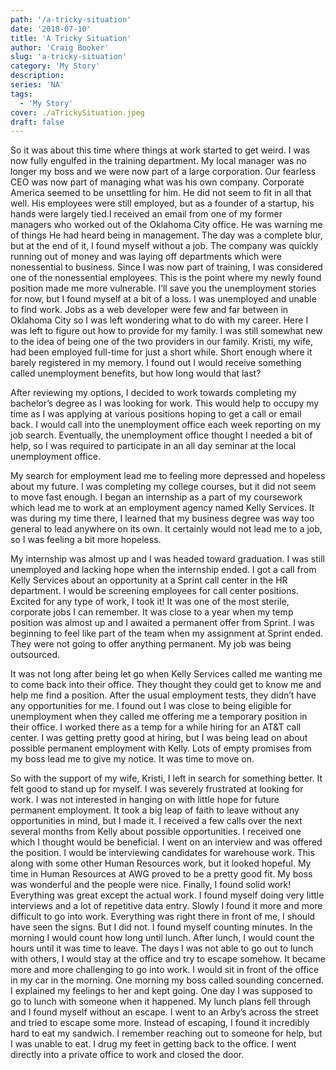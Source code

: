 ```yaml
---
path: '/a-tricky-situation'
date: '2018-07-10'
title: 'A Tricky Situation'
author: 'Craig Booker'
slug: 'a-tricky-situation'
category: 'My Story'
description:
series: 'NA'
tags:
  - 'My Story'
cover: ./aTrickySituation.jpeg
draft: false
---
```


So it was about this time where things at work started to get weird. I was now fully engulfed in the training department. My local manager was no longer my boss and we were now part of a large corporation. Our fearless CEO was now part of managing what was his own company. Corporate America seemed to be unsettling for him. He did not seem to fit in all that well. His employees were still employed, but as a founder of a startup, his hands were largely tied.I received an email from one of my former managers who worked out of the Oklahoma City office. He was warning me of things He had heard being in management. The day was a complete blur, but at the end of it, I found myself without a job. The company was quickly running out of money and was laying off departments which were nonessential to business. Since I was now part of training, I was considered one of the nonessential employees. This is the point where my newly found position made me more vulnerable. I’ll save you the unemployment stories for now, but I found myself at a bit of a loss. I was unemployed and unable to find work. Jobs as a web developer were few and far between in Oklahoma City so I was left wondering what to do with my career. Here I was left to figure out how to provide for my family. I was still somewhat new to the idea of being one of the two providers in our family. Kristi, my wife, had been employed full-time for just a short while. Short enough where it barely registered in my memory. I found out I would receive something called unemployment benefits, but how long would that last?

After reviewing my options, I decided to work towards completing my bachelor’s degree as I was looking for work. This would help to occupy my time as I was applying at various positions hoping to get a call or email back. I would call into the unemployment office each week reporting on my job search. Eventually, the unemployment office thought I needed a bit of help, so I was required to participate in an all day seminar at the local unemployment office.

My search for employment lead me to feeling more depressed and hopeless about my future. I was completing my college courses, but it did not seem to move fast enough. I began an internship as a part of my coursework which lead me to work at an employment agency named Kelly Services. It was during my time there, I learned that my business degree was way too general to lead anywhere on its own. It certainly would not lead me to a job, so I was feeling a bit more hopeless.

My internship was almost up and I was headed toward graduation. I was still unemployed and lacking hope when the internship ended. I got a call from Kelly Services about an opportunity at a Sprint call center in the HR department. I would be screening employees for call center positions. Excited for any type of work, I took it! It was one of the most sterile, corporate jobs I can remember. It was close to a year when my temp position was almost up and I awaited a permanent offer from Sprint. I was beginning to feel like part of the team when my assignment at Sprint ended. They were not going to offer anything permanent. My job was being outsourced.

It was not long after being let go when Kelly Services called me wanting me to come back into their office. They thought they could get to know me and help me find a position. After the usual employment tests, they didn’t have any opportunities for me. I found out I was close to being eligible for unemployment when they called me offering me a temporary position in their office. I worked there as a temp for a while hiring for an AT&T call center. I was getting pretty good at hiring, but I was being lead on about possible permanent employment with Kelly. Lots of empty promises from my boss lead me to give my notice. It was time to move on.

So with the support of my wife, Kristi, I left in search for something better. It felt good to stand up for myself. I was severely frustrated at looking for work. I was not interested in hanging on with little hope for future permanent employment. It took a big leap of faith to leave without any opportunities in mind, but I made it. I received a few calls over the next several months from Kelly about possible opportunities. I received one which I thought would be beneficial. I went on an interview and was offered the position. I would be interviewing candidates for warehouse work. This along with some other Human Resources work, but it looked hopeful. My time in Human Resources at AWG proved to be a pretty good fit. My boss was wonderful and the people were nice. Finally, I found solid work! Everything was great except the actual work. I found myself doing very little interviews and a lot of repetitive data entry. Slowly I found it more and more difficult to go into work. Everything was right there in front of me, I should have seen the signs. But I did not. I found myself counting minutes. In the morning I would count how long until lunch. After lunch, I would count the hours until it was time to leave. The days I was not able to go out to lunch with others, I would stay at the office and try to escape somehow. It became more and more challenging to go into work. I would sit in front of the office in my car in the morning. One morning my boss called sounding concerned. I explained my feelings to her and kept going. One day I was supposed to go to lunch with someone when it happened. My lunch plans fell through and I found myself without an escape. I went to an Arby’s across the street and tried to escape some more. Instead of escaping, I found it incredibly hard to eat my sandwich. I remember reaching out to someone for help, but I was unable to eat. I drug my feet in getting back to the office. I went directly into a private office to work and closed the door.
